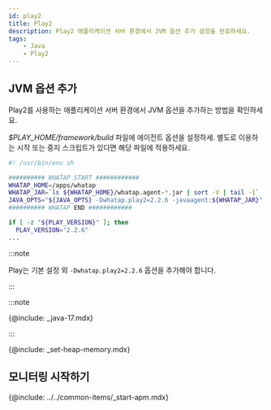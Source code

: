 ```yaml
---
id: play2
title: Play2
description: Play2 애플리케이션 서버 환경에서 JVM 옵션 추가 설정을 완료하세요.
tags:
    - Java
    - Play2
---
```


## JVM 옵션 추가

Play2를 사용하는 애플리케이션 서버 환경에서 JVM 옵션을 추가하는 방법을 확인하세요. 

*$PLAY_HOME/framework/build* 파일에 에이전트 옵션을 설정하세. 별도로 이용하는 시작 또는 중지 스크립트가 있다면 해당 파일에 적용하세요.

```bash title=$PLAY_HOME/framework/build {6} showLineNumbers
#! /usr/bin/env sh

########## WHATAP START ############
WHATAP_HOME=/apps/whatap
WHATAP_JAR=`ls ${WHATAP_HOME}/whatap.agent-*.jar | sort -V | tail -1`
JAVA_OPTS="${JAVA_OPTS} -Dwhatap.play2=2.2.6 -javaagent:${WHATAP_JAR}"
########## WHATAP END ############

if [ -z "${PLAY_VERSION}" ]; then
  PLAY_VERSION="2.2.6"
...
```

:::note

Play는 기본 설정 외 `-Dwhatap.play2=2.2.6` 옵션을 추가해야 합니다.

:::

:::note

{@include: _java-17.mdx}

:::

{@include: _set-heap-memory.mdx} 

## 모니터링 시작하기

{@include: ../../common-items/_start-apm.mdx} 